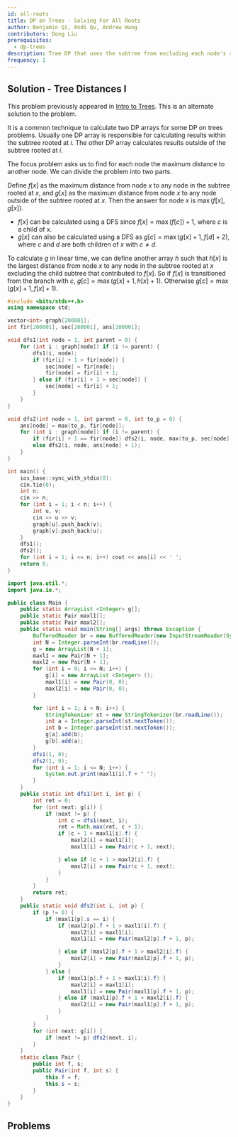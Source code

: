 ```yaml
---
id: all-roots
title: DP on Trees - Solving For All Roots
author: Benjamin Qi, Andi Qu, Andrew Wang
contributors: Dong Liu
prerequisites:
  - dp-trees
description: Tree DP that uses the subtree from excluding each node's subtree.
frequency: 1
---
```


<FocusProblem problem="ex" />

## Solution - Tree Distances I

<Resources>
	<Resource source="CPH" title="14.3 - All Longest Paths" />
</Resources>

<Info title="Note">

This problem previously appeared in
[Intro to Trees](/silver/intro-tree/#problem-cses-1132). This is an
alternate solution to the problem.

</Info>

It is a common technique to calculate two DP arrays for some DP on trees problems. Usually one DP array is responsible for calculating results within the subtree rooted at $i$. The other DP array calculates results outside of the subtree rooted at $i$. 

The focus problem asks us to find for each node the maximum distance to another node. We can divide the problem into two parts. 

Define $f[x]$ as the maximum distance from node $x$ to any node in the subtree rooted at $x$, and $g[x]$ as the maximum distance from node $x$ to any node outside of the subtree rooted at $x$. Then the answer for node $x$ is $\max(f[x],g[x])$.

 - $f[x]$ can be calculated using a DFS since $f[x]=\max(f[c])+1$, where $c$ is a child of $x$.
 - $g[x]$ can also be calculated using a DFS as $g[c]=\max(g[x]+1, f[d]+2)$, where $c$ and $d$ are both children of $x$ with $c \neq d$.

To calculate $g$ in linear time, we can define another array $h$ such that $h[x]$ is the largest distance from node $x$ to any node in the subtree rooted at $x$ excluding the child subtree that contributed to $f[x]$. So if $f[x]$ is transitioned from the branch with $c$, $g[c]=\max(g[x]+1,h[x]+1)$. Otherwise $g[c]=\max(g[x]+1,f[x]+1)$.

<LanguageSection>

<CPPSection>

```cpp
#include <bits/stdc++.h>
using namespace std;

vector<int> graph[200001];
int fir[200001], sec[200001], ans[200001];

void dfs1(int node = 1, int parent = 0) {
	for (int i : graph[node]) if (i != parent) {
		dfs1(i, node);
		if (fir[i] + 1 > fir[node]) {
			sec[node] = fir[node];
			fir[node] = fir[i] + 1;
		} else if (fir[i] + 1 > sec[node]) {
			sec[node] = fir[i] + 1;
		}
	}
}

void dfs2(int node = 1, int parent = 0, int to_p = 0) {
	ans[node] = max(to_p, fir[node]);
	for (int i : graph[node]) if (i != parent) {
		if (fir[i] + 1 == fir[node]) dfs2(i, node, max(to_p, sec[node]) + 1);
		else dfs2(i, node, ans[node] + 1);
	}
}

int main() {
	ios_base::sync_with_stdio(0);
	cin.tie(0);
	int n;
	cin >> n;
	for (int i = 1; i < n; i++) {
		int u, v;
		cin >> u >> v;
		graph[u].push_back(v);
		graph[v].push_back(u);
	}
	dfs1();
	dfs2();
	for (int i = 1; i <= n; i++) cout << ans[i] << ' ';
	return 0;
}
```
</CPPSection>

<JavaSection>

```java
import java.util.*;
import java.io.*;

public class Main {
	public static ArrayList <Integer> g[];
	public static Pair maxl1[];
	public static Pair maxl2[];
	public static void main(String[] args) throws Exception {
		BufferedReader br = new BufferedReader(new InputStreamReader(System.in));
		int N = Integer.parseInt(br.readLine());
		g = new ArrayList[N + 1];
		maxl1 = new Pair[N + 1];
		maxl2 = new Pair[N + 1];
		for (int i = 0; i <= N; i++) {
			g[i] = new ArrayList <Integer> ();
			maxl1[i] = new Pair(0, 0);
			maxl2[i] = new Pair(0, 0);
		}

		for (int i = 1; i < N; i++) {
			StringTokenizer st = new StringTokenizer(br.readLine());
			int a = Integer.parseInt(st.nextToken());
			int b = Integer.parseInt(st.nextToken());
			g[a].add(b);
			g[b].add(a);
		}
		dfs1(1, 0);
		dfs2(1, 0);
		for (int i = 1; i <= N; i++) {
			System.out.print(maxl1[i].f + " ");
		}
	}
	public static int dfs1(int i, int p) {
		int ret = 0;
		for (int next: g[i]) {
			if (next != p) {
				int c = dfs1(next, i);
				ret = Math.max(ret, c + 1);
				if (c + 1 > maxl1[i].f) {
					maxl2[i] = maxl1[i];
					maxl1[i] = new Pair(c + 1, next);

				} else if (c + 1 > maxl2[i].f) {
					maxl2[i] = new Pair(c + 1, next);
				}
			}
		}
		return ret;
	}
	public static void dfs2(int i, int p) {
		if (p != 0) {
			if (maxl1[p].s == i) {
				if (maxl2[p].f + 1 > maxl1[i].f) {
					maxl2[i] = maxl1[i];
					maxl1[i] = new Pair(maxl2[p].f + 1, p);

				} else if (maxl2[p].f + 1 > maxl2[i].f) {
					maxl2[i] = new Pair(maxl2[p].f + 1, p);
				}
			} else {
				if (maxl1[p].f + 1 > maxl1[i].f) {
					maxl2[i] = maxl1[i];
					maxl1[i] = new Pair(maxl1[p].f + 1, p);
				} else if (maxl1[p].f + 1 > maxl2[i].f) {
					maxl2[i] = new Pair(maxl1[p].f + 1, p);
				}
			}
		}
		for (int next: g[i]) {
			if (next != p) dfs2(next, i);
		}
	}
	static class Pair {
		public int f, s;
		public Pair(int f, int s) {
			this.f = f;
			this.s = s;
		}
	}
}
```

</JavaSection>

</LanguageSection>

## Problems

<Problems problems="roots" />
